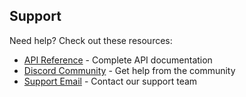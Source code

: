 ## Support

Need help? Check out these resources:

- [API Reference](/api-reference) - Complete API documentation
- [Discord Community](https://discord.com/invite/dF9Db2Tt3Y) - Get help from the community
- [Support Email](mailto:support@fish.audio) - Contact our support team